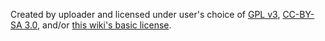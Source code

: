 Created by uploader and licensed under user's choice of [http://www.gnu.org/licenses/gpl.html GPL v3], [http://creativecommons.org/licenses/by-sa/3.0/ CC-BY-SA 3.0], and/or [[en/Project/Copyrights|this wiki's basic license]].